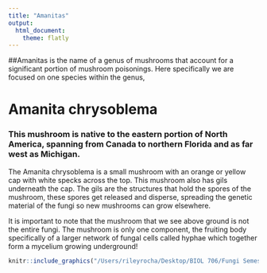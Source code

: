 ```yaml
---
title: "Amanitas"
output: 
  html_document: 
    theme: flatly
---
```


##Amanitas is the name of a genus of mushrooms that account for a significant portion of mushroom poisonings. Here specifically we are focused on one species within the genus, 
 
 
# Amanita chrysoblema

### This mushroom is native to the eastern portion of North America, spanning from Canada to northern Florida and as far west as Michigan.

The Amanita chrysoblema is a small mushroom with an orange or yellow cap with white specks across the top. This mushroom also has gils underneath the cap. The gils are the structures that hold the spores of the mushroom, these spores get released and disperse, spreading the genetic material of the fungi so new mushrooms can grow elsewhere. 

It is important to note that the mushroom that we see above ground is not the entire fungi. The mushroom is only one component, the fruiting body specifically of a larger network of fungal cells called hyphae which together form a mycelium growing underground!


```r
knitr::include_graphics("/Users/rileyrocha/Desktop/BIOL 706/Fungi Semester Project/amanita.jpg")
```

